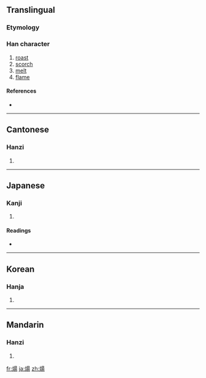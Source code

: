 {{also|炀}}
==Translingual==

===Etymology===
{{Han compound|火|昜|c1=s|c2=p|t1=fire|ls=psc}}

===Han character===
{{Han char|rn=86|rad=火|as=09|sn=13|four=9682<sub>7</sub>|canj=火日一竹 (FAMH)}}

# [[roast]]
# [[scorch]]
# [[melt]]
# [[flame]]

====References====
* {{Han ref|kx=0678.070|dkj=19235|dj=1089.100|hdz=32216.160|uh=716C|ud=29036|bh=B7D5|bd=47061}}

----

==Cantonese==

===Hanzi===
{{yue-hanzi|jyut=|y=yeung4|sim=炀}}

# {{defn|Cantonese|sort=火09}}

----

==Japanese==

===Kanji===
{{ja-kanji|grade=|rs=火09}}

# {{defn|Japanese|sort=火09}}

====Readings====
* {{ja-readings|on=[[よう]] (yō)|kun=[[あぶる]] (aburu)}}

----

==Korean==

===Hanja===
{{ko-hanja|hangeul=양|eumhun=|rv=yang|mr=yang|y=yang}}

# {{defn|Korean|sort=火09}}

----

==Mandarin==

===Hanzi===
{{cmn-hanzi|sim=炀|pin=[[yáng]] ([[yang2]])|wg=yang<sup>2</sup>}}

# {{defn|Mandarin|sort=火09}}

[[fr:煬]]
[[ja:煬]]
[[zh:煬]]